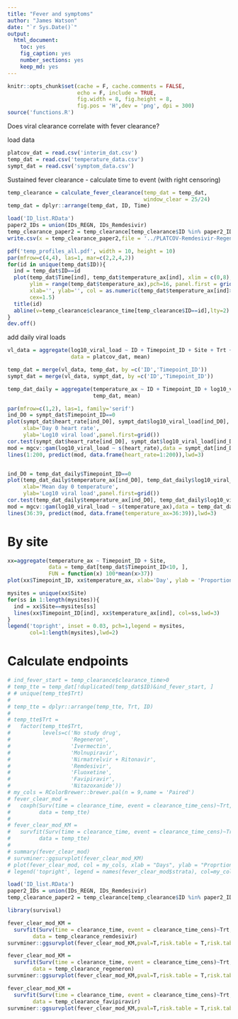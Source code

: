 ```yaml
---
title: "Fever and symptoms"
author: "James Watson"
date: "`r Sys.Date()`"
output: 
  html_document: 
    toc: yes
    fig_caption: yes
    number_sections: yes
    keep_md: yes
---
```


```r
knitr::opts_chunk$set(cache = F, cache.comments = FALSE,
                      echo = F, include = TRUE, 
                      fig.width = 8, fig.height = 8,
                      fig.pos = 'H',dev = 'png', dpi = 300)
source('functions.R')
```


Does viral clearance correlate with fever clearance?


load data 

```r
platcov_dat = read.csv('interim_dat.csv')
temp_dat = read.csv('temperature_data.csv')
sympt_dat = read.csv('symptom_data.csv')
```


Sustained fever clearance - calculate time to event (with right censoring)


```r
temp_clearance = calculate_fever_clearance(temp_dat = temp_dat,
                                           window_clear = 25/24)
temp_dat = dplyr::arrange(temp_dat, ID, Time)

load('ID_list.RData')
paper2_IDs = union(IDs_REGN, IDs_Remdesivir)
temp_clearance_paper2 = temp_clearance[temp_clearance$ID %in% paper2_IDs, ]
write.csv(x = temp_clearance_paper2,file = '../PLATCOV-Remdesivir-Regeneron/temperature_clearance.csv')

pdf('temp_profiles_all.pdf', width = 10, height = 10)
par(mfrow=c(4,4), las=1, mar=c(2,2,4,2))
for(id in unique(temp_dat$ID)){
  ind = temp_dat$ID==id
  plot(temp_dat$Time[ind], temp_dat$temperature_ax[ind], xlim = c(0,8),
       ylim = range(temp_dat$temperature_ax),pch=16, panel.first = grid(),
       xlab='', ylab='', col = as.numeric(temp_dat$temperature_ax[ind]>37)+1,
       cex=1.5)
  title(id)
  abline(v=temp_clearance$clearance_time[temp_clearance$ID==id],lty=2)
}
dev.off()


```


add daily viral loads

```r
vl_data = aggregate(log10_viral_load ~ ID + Timepoint_ID + Site + Trt + Rand_date,
                    data = platcov_dat, mean)

temp_dat = merge(vl_data, temp_dat, by =c('ID','Timepoint_ID'))
sympt_dat = merge(vl_data, sympt_dat, by =c('ID','Timepoint_ID'))

temp_dat_daily = aggregate(temperature_ax ~ ID + Timepoint_ID + log10_viral_load, 
                           temp_dat, mean)

par(mfrow=c(1,2), las=1, family='serif')
ind_D0 = sympt_dat$Timepoint_ID==0
plot(sympt_dat$heart_rate[ind_D0], sympt_dat$log10_viral_load[ind_D0],
     xlab='Day 0 heart rate',
     ylab='Log10 viral load',panel.first=grid())
cor.test(sympt_dat$heart_rate[ind_D0], sympt_dat$log10_viral_load[ind_D0])
mod = mgcv::gam(log10_viral_load ~ s(heart_rate),data = sympt_dat[ind_D0, ])
lines(1:200, predict(mod, data.frame(heart_rate=1:200)),lwd=3)


ind_D0 = temp_dat_daily$Timepoint_ID==0
plot(temp_dat_daily$temperature_ax[ind_D0], temp_dat_daily$log10_viral_load[ind_D0],
     xlab='Mean day 0 temperature',
     ylab='Log10 viral load',panel.first=grid())
cor.test(temp_dat_daily$temperature_ax[ind_D0], temp_dat_daily$log10_viral_load[ind_D0])
mod = mgcv::gam(log10_viral_load ~ s(temperature_ax),data = temp_dat_daily[ind_D0, ])
lines(36:39, predict(mod, data.frame(temperature_ax=36:39)),lwd=3)
```


# By site

```r
xx=aggregate(temperature_ax ~ Timepoint_ID + Site,
             data = temp_dat[temp_dat$Timepoint_ID<10, ],
             FUN = function(x) 100*mean(x>37))
plot(xx$Timepoint_ID, xx$temperature_ax, xlab='Day', ylab = 'Proportion with fever (%)')

mysites = unique(xx$Site)
for(ss in 1:length(mysites)){
  ind = xx$Site==mysites[ss]
  lines(xx$Timepoint_ID[ind], xx$temperature_ax[ind], col=ss,lwd=3)
}
legend('topright', inset = 0.03, pch=1,legend = mysites,
       col=1:length(mysites),lwd=2)
```



# Calculate endpoints


```r
# ind_fever_start = temp_clearance$clearance_time>0
# temp_tte = temp_dat[!duplicated(temp_dat$ID)&ind_fever_start, ]
# # unique(temp_tte$Trt)
# 
# temp_tte = dplyr::arrange(temp_tte, Trt, ID)
# 
# temp_tte$Trt = 
#   factor(temp_tte$Trt, 
#          levels=c('No study drug',
#                   'Regeneron',
#                   'Ivermectin',
#                   'Molnupiravir',
#                   'Nirmatrelvir + Ritonavir',
#                   'Remdesivir',
#                   'Fluoxetine',
#                   'Favipiravir',
#                   'Nitazoxanide'))
# my_cols = RColorBrewer::brewer.pal(n = 9,name = 'Paired')
# fever_clear_mod = 
#   coxph(Surv(time = clearance_time, event = clearance_time_cens)~Trt, 
#         data = temp_tte)
# 
# fever_clear_mod_KM = 
#   survfit(Surv(time = clearance_time, event = clearance_time_cens)~Trt, 
#         data = temp_tte)
# 
# summary(fever_clear_mod)
# survminer::ggsurvplot(fever_clear_mod_KM)
# plot(fever_clear_mod, col = my_cols, xlab = "Days", ylab = "Proprtion with fever")
# legend('topright', legend = names(fever_clear_mod$strata), col=my_cols, lwd=2)
```



```r
load('ID_list.RData')
paper2_IDs = union(IDs_REGN, IDs_Remdesivir)
temp_clearance_paper2 = temp_clearance[temp_clearance$ID %in% paper2_IDs, ]

library(survival)

fever_clear_mod_KM =
  survfit(Surv(time = clearance_time, event = clearance_time_cens)~Trt,
        data = temp_clearance_remdesivir)
survminer::ggsurvplot(fever_clear_mod_KM,pval=T,risk.table = T,risk.table.y.text=F)

fever_clear_mod_KM =
  survfit(Surv(time = clearance_time, event = clearance_time_cens)~Trt,
        data = temp_clearance_regeneron)
survminer::ggsurvplot(fever_clear_mod_KM,pval=T,risk.table = T,risk.table.y.text=F)

fever_clear_mod_KM =
  survfit(Surv(time = clearance_time, event = clearance_time_cens)~Trt,
        data = temp_clearance_favipiravir)
survminer::ggsurvplot(fever_clear_mod_KM,pval=T,risk.table = T,risk.table.y.text=F)
```

